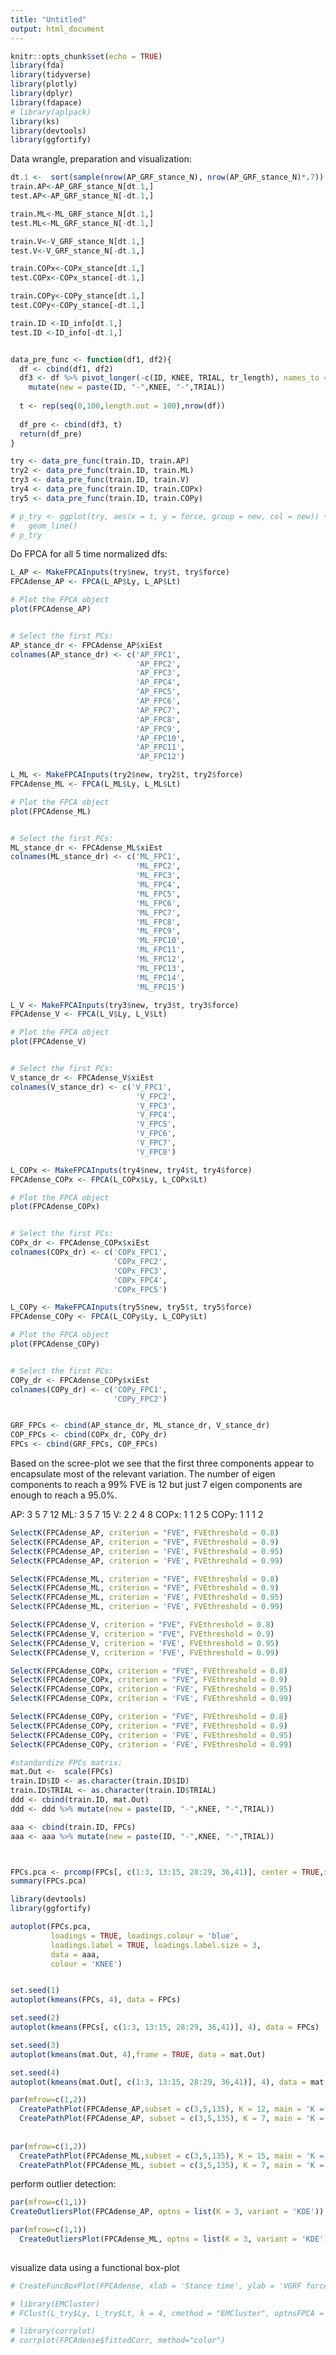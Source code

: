 ```yaml
---
title: "Untitled"
output: html_document
---
```


```r
knitr::opts_chunk$set(echo = TRUE)
library(fda)
library(tidyverse)
library(plotly)
library(dplyr)
library(fdapace)
# library(aplpack)
library(ks)
library(devtools)
library(ggfortify)
```

Data wrangle, preparation and visualization:

```r

dt.1 <-  sort(sample(nrow(AP_GRF_stance_N), nrow(AP_GRF_stance_N)*.7))
train.AP<-AP_GRF_stance_N[dt.1,]
test.AP<-AP_GRF_stance_N[-dt.1,]

train.ML<-ML_GRF_stance_N[dt.1,]
test.ML<-ML_GRF_stance_N[-dt.1,]

train.V<-V_GRF_stance_N[dt.1,]
test.V<-V_GRF_stance_N[-dt.1,]

train.COPx<-COPx_stance[dt.1,]
test.COPx<-COPx_stance[-dt.1,]

train.COPy<-COPy_stance[dt.1,]
test.COPy<-COPy_stance[-dt.1,]

train.ID <-ID_info[dt.1,]
test.ID <-ID_info[-dt.1,]


data_pre_func <- function(df1, df2){
  df <- cbind(df1, df2)
  df3 <- df %>% pivot_longer(-c(ID, KNEE, TRIAL, tr_length), names_to = "time", values_to = "force")%>%
    mutate(new = paste(ID, "-",KNEE, "-",TRIAL)) 
  
  t <- rep(seq(0,100,length.out = 100),nrow(df))
  
  df_pre <- cbind(df3, t)
  return(df_pre)
}

try <- data_pre_func(train.ID, train.AP)
try2 <- data_pre_func(train.ID, train.ML)
try3 <- data_pre_func(train.ID, train.V)
try4 <- data_pre_func(train.ID, train.COPx)
try5 <- data_pre_func(train.ID, train.COPy)

# p_try <- ggplot(try, aes(x = t, y = force, group = new, col = new)) +
#   geom_line()
# p_try
```

Do FPCA for all 5 time normalized dfs:
```r
L_AP <- MakeFPCAInputs(try$new, try$t, try$force)
FPCAdense_AP <- FPCA(L_AP$Ly, L_AP$Lt)

# Plot the FPCA object
plot(FPCAdense_AP)


# Select the first PCs:
AP_stance_dr <- FPCAdense_AP$xiEst
colnames(AP_stance_dr) <- c('AP_FPC1', 
                            'AP_FPC2', 
                            'AP_FPC3',
                            'AP_FPC4',
                            'AP_FPC5', 
                            'AP_FPC6', 
                            'AP_FPC7',
                            'AP_FPC8',
                            'AP_FPC9',
                            'AP_FPC10',
                            'AP_FPC11',
                            'AP_FPC12')

```


```r
L_ML <- MakeFPCAInputs(try2$new, try2$t, try2$force)
FPCAdense_ML <- FPCA(L_ML$Ly, L_ML$Lt)

# Plot the FPCA object
plot(FPCAdense_ML)


# Select the first PCs:
ML_stance_dr <- FPCAdense_ML$xiEst
colnames(ML_stance_dr) <- c('ML_FPC1', 
                            'ML_FPC2', 
                            'ML_FPC3',
                            'ML_FPC4',
                            'ML_FPC5', 
                            'ML_FPC6', 
                            'ML_FPC7',
                            'ML_FPC8',
                            'ML_FPC9',
                            'ML_FPC10',
                            'ML_FPC11',
                            'ML_FPC12',
                            'ML_FPC13',
                            'ML_FPC14',
                            'ML_FPC15')

```


```r
L_V <- MakeFPCAInputs(try3$new, try3$t, try3$force)
FPCAdense_V <- FPCA(L_V$Ly, L_V$Lt)

# Plot the FPCA object
plot(FPCAdense_V)


# Select the first PCs:
V_stance_dr <- FPCAdense_V$xiEst
colnames(V_stance_dr) <- c('V_FPC1', 
                            'V_FPC2', 
                            'V_FPC3',
                            'V_FPC4',
                            'V_FPC5', 
                            'V_FPC6', 
                            'V_FPC7',
                            'V_FPC8')

```


```r
L_COPx <- MakeFPCAInputs(try4$new, try4$t, try4$force)
FPCAdense_COPx <- FPCA(L_COPx$Ly, L_COPx$Lt)

# Plot the FPCA object
plot(FPCAdense_COPx)


# Select the first PCs:
COPx_dr <- FPCAdense_COPx$xiEst
colnames(COPx_dr) <- c('COPx_FPC1', 
                       'COPx_FPC2', 
                       'COPx_FPC3',
                       'COPx_FPC4',
                       'COPx_FPC5')

```


```r
L_COPy <- MakeFPCAInputs(try5$new, try5$t, try5$force)
FPCAdense_COPy <- FPCA(L_COPy$Ly, L_COPy$Lt)

# Plot the FPCA object
plot(FPCAdense_COPy)


# Select the first PCs:
COPy_dr <- FPCAdense_COPy$xiEst
colnames(COPy_dr) <- c('COPy_FPC1', 
                       'COPy_FPC2')


GRF_FPCs <- cbind(AP_stance_dr, ML_stance_dr, V_stance_dr)
COP_FPCs <- cbind(COPx_dr, COPy_dr)
FPCs <- cbind(GRF_FPCs, COP_FPCs)
```



Based on the scree-plot we see that the first three components appear to encapsulate most of the relevant variation. The number of eigen components to reach a 99% FVE is 12 but just 7 eigen components are enough to reach a 95.0%.

AP: 3 5 7 12
ML: 3 5 7 15
V: 2 2 4 8
COPx: 1 1 2 5
COPy: 1 1 1 2

```r
SelectK(FPCAdense_AP, criterion = "FVE", FVEthreshold = 0.8)
SelectK(FPCAdense_AP, criterion = "FVE", FVEthreshold = 0.9)
SelectK(FPCAdense_AP, criterion = 'FVE', FVEthreshold = 0.95)
SelectK(FPCAdense_AP, criterion = 'FVE', FVEthreshold = 0.99)

SelectK(FPCAdense_ML, criterion = "FVE", FVEthreshold = 0.8)
SelectK(FPCAdense_ML, criterion = "FVE", FVEthreshold = 0.9)
SelectK(FPCAdense_ML, criterion = 'FVE', FVEthreshold = 0.95)
SelectK(FPCAdense_ML, criterion = 'FVE', FVEthreshold = 0.99)

SelectK(FPCAdense_V, criterion = "FVE", FVEthreshold = 0.8)
SelectK(FPCAdense_V, criterion = "FVE", FVEthreshold = 0.9)
SelectK(FPCAdense_V, criterion = 'FVE', FVEthreshold = 0.95)
SelectK(FPCAdense_V, criterion = 'FVE', FVEthreshold = 0.99)

SelectK(FPCAdense_COPx, criterion = "FVE", FVEthreshold = 0.8)
SelectK(FPCAdense_COPx, criterion = "FVE", FVEthreshold = 0.9)
SelectK(FPCAdense_COPx, criterion = 'FVE', FVEthreshold = 0.95)
SelectK(FPCAdense_COPx, criterion = 'FVE', FVEthreshold = 0.99)

SelectK(FPCAdense_COPy, criterion = "FVE", FVEthreshold = 0.8)
SelectK(FPCAdense_COPy, criterion = "FVE", FVEthreshold = 0.9)
SelectK(FPCAdense_COPy, criterion = 'FVE', FVEthreshold = 0.95)
SelectK(FPCAdense_COPy, criterion = 'FVE', FVEthreshold = 0.99)
```


```r
#standardize FPCs matrix:
mat.Out <-  scale(FPCs)
train.ID$ID <- as.character(train.ID$ID)
train.ID$TRIAL <- as.character(train.ID$TRIAL)
ddd <- cbind(train.ID, mat.Out)
ddd <- ddd %>% mutate(new = paste(ID, "-",KNEE, "-",TRIAL))

aaa <- cbind(train.ID, FPCs)
aaa <- aaa %>% mutate(new = paste(ID, "-",KNEE, "-",TRIAL))



FPCs.pca <- prcomp(FPCs[, c(1:3, 13:15, 28:29, 36,41)], center = TRUE,scale. = TRUE)
summary(FPCs.pca)

library(devtools)
library(ggfortify)

autoplot(FPCs.pca,
         loadings = TRUE, loadings.colour = 'blue',
         loadings.label = TRUE, loadings.label.size = 3,
         data = aaa,
         colour = 'KNEE')


set.seed(1)
autoplot(kmeans(FPCs, 4), data = FPCs)

set.seed(2)
autoplot(kmeans(FPCs[, c(1:3, 13:15, 28:29, 36,41)], 4), data = FPCs)

set.seed(3)
autoplot(kmeans(mat.Out, 4),frame = TRUE, data = mat.Out)

set.seed(4)
autoplot(kmeans(mat.Out[, c(1:3, 13:15, 28:29, 36,41)], 4), data = mat.Out)

```



```r
par(mfrow=c(1,2))
  CreatePathPlot(FPCAdense_AP,subset = c(3,5,135), K = 12, main = 'K = 12', pch = 4); grid()
  CreatePathPlot(FPCAdense_AP, subset = c(3,5,135), K = 7, main = 'K = 7', pch = 4) ; grid()
  
  
par(mfrow=c(1,2))
  CreatePathPlot(FPCAdense_ML,subset = c(3,5,135), K = 15, main = 'K = 15', pch = 4); grid()
  CreatePathPlot(FPCAdense_ML, subset = c(3,5,135), K = 7, main = 'K = 7', pch = 4) ; grid()
```

perform outlier detection:

```r
par(mfrow=c(1,1))
CreateOutliersPlot(FPCAdense_AP, optns = list(K = 3, variant = 'KDE'))

par(mfrow=c(1,1))
  CreateOutliersPlot(FPCAdense_ML, optns = list(K = 3, variant = 'KDE'))  
  
```


visualize data using a functional box-plot
```r
# CreateFuncBoxPlot(FPCAdense, xlab = 'Stance time', ylab = 'VGRF force', optns = list(K = 7, variant='KDE'))
```

```r
# library(EMCluster)
# FClust(L_try$Ly, L_try$Lt, k = 4, cmethod = "EMCluster", optnsFPCA = NULL, optnsCS = NULL)
```


```r
# library(corrplot)
# corrplot(FPCAdense$fittedCorr, method="color")
```





